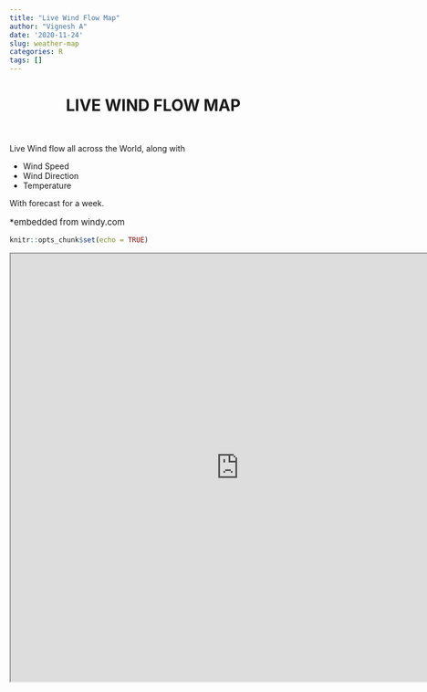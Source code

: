 ```yaml
---
title: "Live Wind Flow Map"
author: "Vignesh A"
date: '2020-11-24'
slug: weather-map
categories: R
tags: []
---
```


<center><h1>LIVE WIND FLOW MAP</h1></center>
<br>

Live Wind flow all across the World, along with       

* Wind Speed
* Wind Direction
* Temperature     

With forecast for a week. 

<p style= "font-size:15px"> *embedded from windy.com </p>


```r
knitr::opts_chunk$set(echo = TRUE)
```


<iframe src ="https://embed.windy.com/embed2.html?lat=7.711&lon=79.497&detailLat=11.609&detailLon=79.499&width=800&height=650&zoom=5&level=surface&overlay=wind&product=ecmwf&menu=&message=&marker=&calendar=now&pressure=&type=map&location=coordinates&detail=true&metricWind=default&metricTemp=default&radarRange=-1" height=750px width=800px />       
                    

<center><h1>THANK YOU</h1></center>